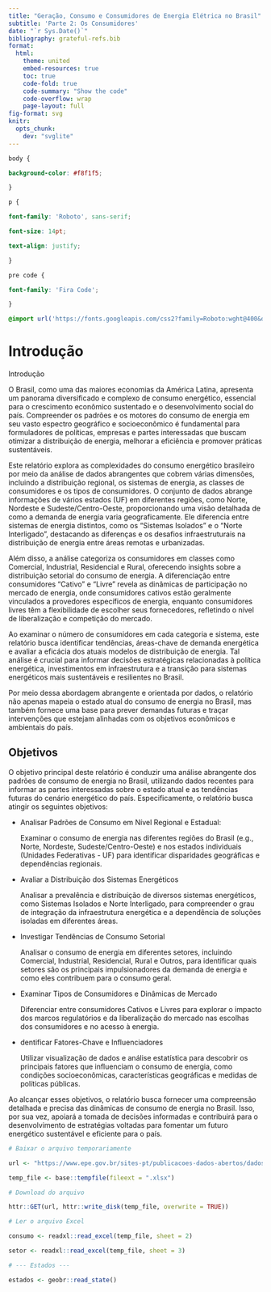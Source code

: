 ```yaml
---
title: "Geração, Consumo e Consumidores de Energia Elétrica no Brasil"
subtitle: 'Parte 2: Os Consumidores'
date: "`r Sys.Date()`"
bibliography: grateful-refs.bib
format:
  html:
    theme: united
    embed-resources: true
    toc: true
    code-fold: true
    code-summary: "Show the code"
    code-overflow: wrap
    page-layout: full
fig-format: svg
knitr:
  opts_chunk: 
    dev: "svglite"
---
```


```css

body {

background-color: #f8f1f5;

}

p {

font-family: 'Roboto', sans-serif;

font-size: 14pt;

text-align: justify;

}

pre code {

font-family: 'Fira Code';

}

@import url('https://fonts.googleapis.com/css2?family=Roboto:wght@400&display=swap');

```

# Introdução

Introdução

O Brasil, como uma das maiores economias da América Latina, apresenta um panorama diversificado e complexo de consumo energético, essencial para o crescimento econômico sustentado e o desenvolvimento social do país. Compreender os padrões e os motores do consumo de energia em seu vasto espectro geográfico e socioeconômico é fundamental para formuladores de políticas, empresas e partes interessadas que buscam otimizar a distribuição de energia, melhorar a eficiência e promover práticas sustentáveis.

Este relatório explora as complexidades do consumo energético brasileiro por meio da análise de dados abrangentes que cobrem várias dimensões, incluindo a distribuição regional, os sistemas de energia, as classes de consumidores e os tipos de consumidores. O conjunto de dados abrange informações de vários estados (UF) em diferentes regiões, como Norte, Nordeste e Sudeste/Centro-Oeste, proporcionando uma visão detalhada de como a demanda de energia varia geograficamente. Ele diferencia entre sistemas de energia distintos, como os "Sistemas Isolados" e o "Norte Interligado", destacando as diferenças e os desafios infraestruturais na distribuição de energia entre áreas remotas e urbanizadas.

Além disso, a análise categoriza os consumidores em classes como Comercial, Industrial, Residencial e Rural, oferecendo insights sobre a distribuição setorial do consumo de energia. A diferenciação entre consumidores "Cativo" e "Livre" revela as dinâmicas de participação no mercado de energia, onde consumidores cativos estão geralmente vinculados a provedores específicos de energia, enquanto consumidores livres têm a flexibilidade de escolher seus fornecedores, refletindo o nível de liberalização e competição do mercado.

Ao examinar o número de consumidores em cada categoria e sistema, este relatório busca identificar tendências, áreas-chave de demanda energética e avaliar a eficácia dos atuais modelos de distribuição de energia. Tal análise é crucial para informar decisões estratégicas relacionadas à política energética, investimentos em infraestrutura e a transição para sistemas energéticos mais sustentáveis e resilientes no Brasil.

Por meio dessa abordagem abrangente e orientada por dados, o relatório não apenas mapeia o estado atual do consumo de energia no Brasil, mas também fornece uma base para prever demandas futuras e traçar intervenções que estejam alinhadas com os objetivos econômicos e ambientais do país.

## Objetivos

O objetivo principal deste relatório é conduzir uma análise abrangente dos padrões de consumo de energia no Brasil, utilizando dados recentes para informar as partes interessadas sobre o estado atual e as tendências futuras do cenário energético do país. Especificamente, o relatório busca atingir os seguintes objetivos:

* Analisar Padrões de Consumo em Nível Regional e Estadual:

    Examinar o consumo de energia nas diferentes regiões do Brasil (e.g., Norte, Nordeste, Sudeste/Centro-Oeste) e nos estados individuais (Unidades Federativas - UF) para identificar disparidades geográficas e dependências regionais.

* Avaliar a Distribuição dos Sistemas Energéticos

    Analisar a prevalência e distribuição de diversos sistemas energéticos, como Sistemas Isolados e Norte Interligado, para compreender o grau de integração da infraestrutura energética e a dependência de soluções isoladas em diferentes áreas.

* Investigar Tendências de Consumo Setorial

    Analisar o consumo de energia em diferentes setores, incluindo Comercial, Industrial, Residencial, Rural e Outros, para identificar quais setores são os principais impulsionadores da demanda de energia e como eles contribuem para o consumo geral.

* Examinar Tipos de Consumidores e Dinâmicas de Mercado

    Diferenciar entre consumidores Cativos e Livres para explorar o impacto dos marcos regulatórios e da liberalização do mercado nas escolhas dos consumidores e no acesso à energia.

* dentificar Fatores-Chave e Influenciadores

    Utilizar visualização de dados e análise estatística para descobrir os principais fatores que influenciam o consumo de energia, como condições socioeconômicas, características geográficas e medidas de políticas públicas.


Ao alcançar esses objetivos, o relatório busca fornecer uma compreensão detalhada e precisa das dinâmicas de consumo de energia no Brasil. Isso, por sua vez, apoiará a tomada de decisões informadas e contribuirá para o desenvolvimento de estratégias voltadas para fomentar um futuro energético sustentável e eficiente para o país.

```r

# Baixar o arquivo temporariamente

url <- "https://www.epe.gov.br/sites-pt/publicacoes-dados-abertos/dados-abertos/Documents/Dados_abertos_Consumo_Mensal.xlsx"

temp_file <- base::tempfile(fileext = ".xlsx")

# Download do arquivo

httr::GET(url, httr::write_disk(temp_file, overwrite = TRUE))

# Ler o arquivo Excel

consumo <- readxl::read_excel(temp_file, sheet = 2)

setor <- readxl::read_excel(temp_file, sheet = 3)

# --- Estados ---

estados <- geobr::read_state()
```